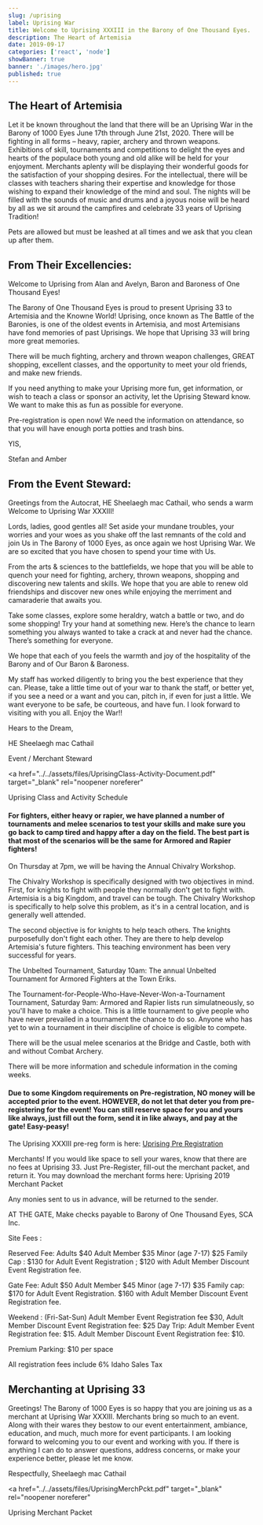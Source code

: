 ```yaml
---
slug: /uprising
label: Uprising War
title: Welcome to Uprising XXXIII in the Barony of One Thousand Eyes.
description: The Heart of Artemisia
date: 2019-09-17
categories: ['react', 'node']
showBanner: true
banner: './images/hero.jpg'
published: true
---
```


<!--

<Link style={{textDecoration: 'none', fontSize: '22px', cursor: 'pointer', color: '#040DAF'}} to="/uprising/directions">Directions to Uprising</Link> -->

## The Heart of Artemisia

Let it be known throughout the land that there will be an Uprising War in the Barony of 1000 Eyes June 17th through June 21st, 2020. There will be fighting in all forms – heavy, rapier, archery and thrown weapons. Exhibitions of skill, tournaments and competitions to delight the eyes and hearts of the populace both young and old alike will be held for your enjoyment. Merchants aplenty will be displaying their wonderful goods for the satisfaction of your shopping desires. For the intellectual, there will be classes with teachers sharing their expertise and knowledge for those wishing to expand their knowledge of the mind and soul. The nights will be filled with the sounds of music and drums and a joyous noise will be heard by all as we sit around the campfires and celebrate 33 years of Uprising Tradition!

Pets are allowed but must be leashed at all times and we ask that you clean up after them.

## From Their Excellencies:

Welcome to Uprising from Alan and Avelyn, Baron and Baroness of One Thousand Eyes!

The Barony of One Thousand Eyes is proud to present Uprising 33 to Artemisia and the Knowne World! Uprising, once known as The Battle of the Baronies, is one of the oldest events in Artemisia, and most Artemisians have fond memories of past Uprisings. We hope that Uprising 33 will bring more great memories.

There will be much fighting, archery and thrown weapon challenges, GREAT shopping, excellent classes, and the opportunity to meet your old friends, and make new friends.

If you need anything to make your Uprising more fun, get information, or wish to teach a class or sponsor an activity, let the Uprising Steward know. We want to make this as fun as possible for everyone.

Pre-registration is open now! We need the information on attendance, so that you will have enough porta potties and trash bins.

YIS,

Stefan and Amber

## From the Event Steward:

Greetings from the Autocrat, HE Sheelaegh mac Cathail, who sends a warm Welcome to Uprising War XXXIII!

Lords, ladies, good gentles all! Set aside your mundane troubles, your worries and your woes as you shake off the last remnants of the cold and join Us in The Barony of 1000 Eyes, as once again we host Uprising War. We are so excited that you have chosen to spend your time with Us.

From the arts & sciences to the battlefields, we hope that you will be able to quench your need for fighting, archery, thrown weapons, shopping and discovering new talents and skills. We hope that you are able to renew old friendships and discover new ones while enjoying the merriment and camaraderie that awaits you.

Take some classes, explore some heraldry, watch a battle or two, and do some shopping! Try your hand at something new. Here’s the chance to learn something you always wanted to take a crack at and never had the chance. There’s something for everyone.

We hope that each of you feels the warmth and joy of the hospitality of the Barony and of Our Baron & Baroness.

My staff has worked diligently to bring you the best experience that they can. Please, take a little time out of your war to thank the staff, or better yet, if you see a need or a want and you can, pitch in, if even for just a little. We want everyone to be safe, be courteous, and have fun. I look forward to visiting with you all. Enjoy the War!!

Hears to the Dream,

HE Sheelaegh mac Cathail

Event / Merchant Steward

<a
  href="../../assets/files/UprisingClass-Activity-Document.pdf"
  target="_blank"
  rel="noopener noreferer"
>
  Uprising Class and Activity Schedule
</a>
<br />

#### For fighters, either heavy or rapier, we have planned a number of tournaments and melee scenarios to test your skills and make sure you go back to camp tired and happy after a day on the field. The best part is that most of the scenarios will be the same for Armored and Rapier fighters!

On Thursday at 7pm, we will be having the Annual Chivalry Workshop.

The Chivalry Workshop is specifically designed with two objectives in mind. First, for knights to fight with people they normally don't get to fight with. Artemisia is a big Kingdom, and travel can be tough. The Chivalry Workshop is specifically to help solve this problem, as it's in a central location, and is generally well attended.

The second objective is for knights to help teach others. The knights purposefully don't fight each other. They are there to help develop Artemisia's future fighters. This teaching environment has been very successful for years.

The Unbelted Tournament, Saturday 10am: The annual Unbelted Tournament for Armored Fighters at the Town Eriks.

The Tournament-for-People-Who-Have-Never-Won-a-Tournament Tournament, Saturday 9am: Armored and Rapier lists run simulatneously, so you'll have to make a choice. This is a little tournament to give people who have never prevailed in a tournament the chance to do so. Anyone who has yet to win a tournament in their discipline of choice is eligible to compete.

There will be the usual melee scenarios at the Bridge and Castle, both with and without Combat Archery.

There will be more information and schedule information in the coming weeks.

#### Due to some Kingdom requirements on Pre-registration, NO money will be accepted prior to the event. HOWEVER, do not let that deter you from pre-registering for the event! You can still reserve space for you and yours like always, just fill out the form, send it in like always, and pay at the gate! Easy-peasy!

The Uprising XXXIII pre-reg form is here: <a href="../../assets/files/UprisingPre-Reg.pdf" target="_blank" rel="noopener noreferer">Uprising Pre Registration</a><br />

Merchants! If you would like space to sell your wares, know that there are no fees at Uprising 33. Just Pre-Register, fill-out the merchant packet, and return it. You may download the merchant forms here: Uprising 2019 Merchant Packet

Any monies sent to us in advance, will be returned to the sender.

AT THE GATE, Make checks payable to Barony of One Thousand Eyes, SCA Inc.

Site Fees :

Reserved Fee: Adults $40 Adult Member $35
Minor (age 7-17) $25
Family Cap : $130 for Adult Event Registration ; \$120 with Adult Member Discount Event Registration fee.

Gate Fee: Adult $50 Adult Member $45
Minor (age 7-17) $35
Family cap: $170 for Adult Event Registration. \$160 with Adult Member Discount Event Registration fee.

Weekend : (Fri-Sat-Sun) Adult Member Event Registration fee $30, Adult Member Discount Event Registration fee: $25
Day Trip: Adult Member Event Registration fee: $15. Adult Member Discount Event Registration fee: $10.

Premium Parking: \$10 per space

All registration fees include 6% Idaho Sales Tax

## Merchanting at Uprising 33

Greetings! The Barony of 1000 Eyes is so happy that you are joining us as a merchant at Uprising War XXXIII. Merchants bring so much to an event. Along with their wares they bestow to our event entertainment, ambiance, education, and much, much more for event participants. I am looking forward to welcoming you to our event and working with you. If there is anything I can do to answer questions, address concerns, or make your experience better, please let me know.

Respectfully,
Sheelaegh mac Cathail

<a
  href="../../assets/files/UprisingMerchPckt.pdf"
  target="_blank"
  rel="noopener noreferer"
>
  Uprising Merchant Packet
</a>
